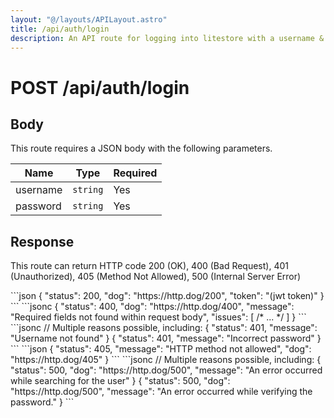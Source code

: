 ```yaml
---
layout: "@/layouts/APILayout.astro"
title: /api/auth/login
description: An API route for logging into litestore with a username & password pair.
---
```



<h1>
	<Badge variant="post">POST</Badge> /api/auth/login
</h1>

## Body

This route requires a JSON body with the following parameters.

| Name     | Type     | Required |
| -------- | -------- | -------- |
| username | `string` | Yes      |
| password | `string` | Yes      |

## Response

This route can return HTTP code 200 (OK), 400 (Bad Request),
401 (Unauthorized),
405 (Method Not Allowed), 500 (Internal Server Error)

<Tabs>
	<Tab name="200">
```json
{
    "status": 200,
    "dog": "https://http.dog/200",
    "token": "(jwt token)"
}
```
    </Tab>
    <Tab name="400">
```jsonc
{
    "status": 400,
    "dog": "https://http.dog/400",
    "message": "Required fields not found within request body",
    "issues": [ /* ... */ ]
}
```
    </Tab>
    <Tab name="401">
```jsonc
// Multiple reasons possible, including:
{
    "status": 401,
    "message": "Username not found"
}
{
    "status": 401,
    "message": "Incorrect password"
}
```
    </Tab>
    <Tab name="405">
```json
{
    "status": 405,
    "message": "HTTP method not allowed",
    "dog": "https://http.dog/405"
}
```
    </Tab>
    <Tab name="500">
```jsonc
// Multiple reasons possible, including:
{
    "status": 500,
    "dog": "https://http.dog/500",
    "message": "An error occurred while searching for the user"
}
{
    "status": 500,
    "dog": "https://http.dog/500",
    "message": "An error occurred while verifying the password."
}
```
    </Tab>
</Tabs>
